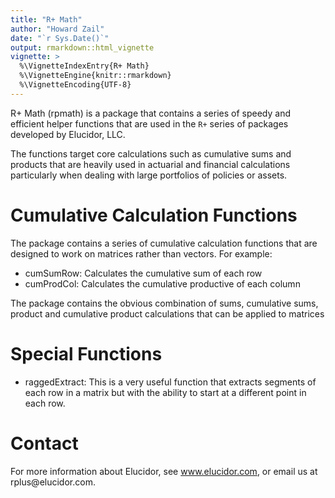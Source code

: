 ```yaml
---
title: "R+ Math"
author: "Howard Zail"
date: "`r Sys.Date()`"
output: rmarkdown::html_vignette
vignette: >
  %\VignetteIndexEntry{R+ Math}
  %\VignetteEngine{knitr::rmarkdown}
  %\VignetteEncoding{UTF-8}
---
```


R+ Math (rpmath) is a package that contains a series of speedy and efficient helper functions that are used in the `R+` series of packages developed by Elucidor, LLC.  

The functions target core calculations such as cumulative sums and products that are heavily used in actuarial and financial calculations particularly when dealing with large portfolios of policies or assets.

# Cumulative Calculation Functions

The package contains a series of cumulative calculation functions that are designed to work on matrices rather than vectors.  For example:

* cumSumRow: Calculates the cumulative sum of each row
* cumProdCol: Calculates the cumulative productive of each column

The package contains the obvious combination of sums, cumulative sums, product and cumulative product calculations that can be applied to matrices

# Special Functions

* raggedExtract:  This is a very useful function that extracts segments of each row in a matrix but with the ability to start at a different point in each row.  

# Contact 

For more information about Elucidor, see [www.elucidor.com](http://www.elucidor.com), or email us at rplus@elucidor.com.



